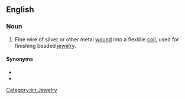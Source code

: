 ==English==

===Noun===
{{en-noun|head=[[French]] [[wire]]}}

# {{lb|en|jewelry}} Fine wire of silver or other metal [[wound]] into a flexible [[coil]], used for finishing beaded [[jewelry]].

====Synonyms====
* {{l|en|French coil}}
* {{l|en|gimp}}

[[Category:en:Jewelry]]